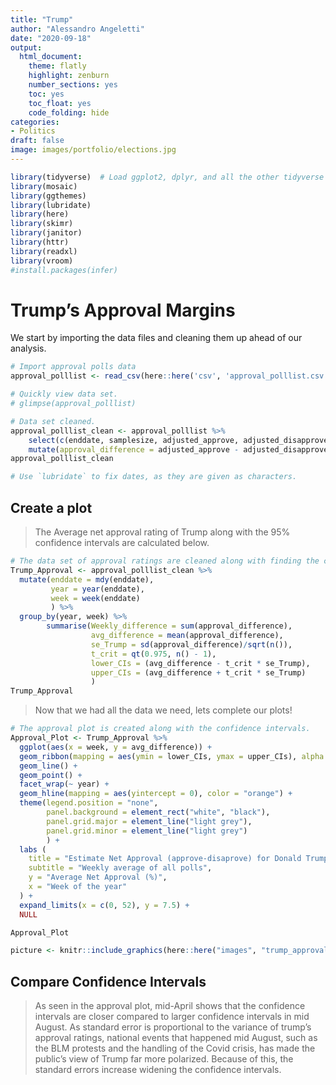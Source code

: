 ```yaml
---
title: "Trump"
author: "Alessandro Angeletti"
date: "2020-09-18"
output:
  html_document:
    theme: flatly
    highlight: zenburn
    number_sections: yes
    toc: yes
    toc_float: yes
    code_folding: hide
categories:
- Politics
draft: false
image: images/portfolio/elections.jpg
---
```


```r
library(tidyverse)  # Load ggplot2, dplyr, and all the other tidyverse packages
library(mosaic)
library(ggthemes)
library(lubridate)
library(here)
library(skimr)
library(janitor)
library(httr)
library(readxl)
library(vroom)
#install.packages(infer)
```

# Trump's Approval Margins

We start by importing the data files and cleaning them up ahead of our analysis.    

```r
# Import approval polls data
approval_polllist <- read_csv(here::here('csv', 'approval_polllist.csv'))

# Quickly view data set.
# glimpse(approval_polllist)

# Data set cleaned.
approval_polllist_clean <- approval_polllist %>%
    select(c(enddate, samplesize, adjusted_approve, adjusted_disapprove)) %>% 
    mutate(approval_difference = adjusted_approve - adjusted_disapprove)
approval_polllist_clean

# Use `lubridate` to fix dates, as they are given as characters.
```

## Create a plot

> The Average net approval rating of Trump along with the 95% confidence intervals are calculated below.

```r
# The data set of approval ratings are cleaned along with finding the confidence intervals.
Trump_Approval <- approval_polllist_clean %>%
  mutate(enddate = mdy(enddate),
         year = year(enddate),
         week = week(enddate)
         ) %>%
  group_by(year, week) %>% 
        summarise(Weekly_difference = sum(approval_difference),
                  avg_difference = mean(approval_difference),
                  se_Trump = sd(approval_difference)/sqrt(n()),
                  t_crit = qt(0.975, n() - 1),
                  lower_CIs = (avg_difference - t_crit * se_Trump),
                  upper_CIs = (avg_difference + t_crit * se_Trump)
                  )
Trump_Approval
```

> Now that we had all the data we need, lets complete our plots!

```r
# The approval plot is created along with the confidence intervals.
Approval_Plot <- Trump_Approval %>%
  ggplot(aes(x = week, y = avg_difference)) +
  geom_ribbon(mapping = aes(ymin = lower_CIs, ymax = upper_CIs), alpha = 0.3)+
  geom_line() +
  geom_point() +
  facet_wrap(~ year) +
  geom_hline(mapping = aes(yintercept = 0), color = "orange") +
  theme(legend.position = "none",
        panel.background = element_rect("white", "black"),
        panel.grid.major = element_line("light grey"),
        panel.grid.minor = element_line("light grey")
        ) +
  labs (
    title = "Estimate Net Approval (approve-disaprove) for Donald Trump",
    subtitle = "Weekly average of all polls",
    y = "Average Net Approval (%)",
    x = "Week of the year"
  ) +
  expand_limits(x = c(0, 52), y = 7.5) +
  NULL

Approval_Plot
```

```r
picture <- knitr::include_graphics(here::here("images", "trump_approval_margin.png"), error = FALSE)
```

## Compare Confidence Intervals

> As seen in the approval plot, mid-April shows that the confidence intervals are closer compared to larger confidence intervals in mid August. As standard error is proportional to the variance of trump's approval ratings, national events that happened mid August, such as the BLM protests and the handling of the Covid crisis, has made the public's view of Trump far more polarized. Because of this, the standard errors increase widening the confidence intervals.
